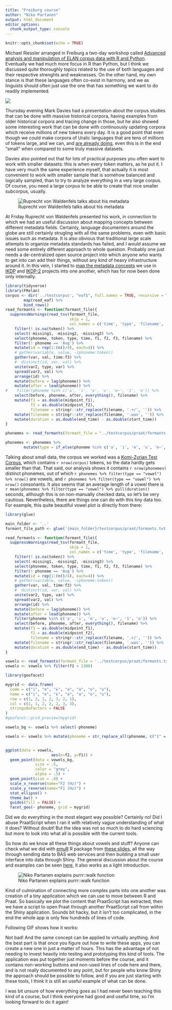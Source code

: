 ```yaml
---
title: "Freiburg course"
author: "Niko Partanen"
output: html_document
editor_options: 
  chunk_output_type: console
---
```


```r
knitr::opts_chunk$set(echo = TRUE)
```

Michael Riessler arranged in Freiburg a two-day workshop called [Advanced analysis and manipulation of ELAN corpus data with R and Python](https://github.com/langdoc/elan_lectures). Eventually we had much more focus in R than Python, but I think we discussed quite thoroughly topics related to the use of both languages and their respective strenghts and weaknesses. On the other hand, my own stance is that these languages often co-exist in harmony, and we as linguists should often just use the one that has something we want to do readily implemented.

![](https://imgur.com/V7m4vP4.png)

Thursday evening Mark Davies had a presentation about the corpus studies that can be done with massive historical corpora, having examples from older historical corpora and tracing change in those, but he also showed some interesting work that can be done with continuously updating corpora which receive millions of new tokens every day. It is a good point that even though we could make corpora of Uralic languages that are tens of millions of tokens large, and we can, and [are already doing](https://komicorpora.ru), even this is in the end "small" when compared to some truly massive datasets.

Davies also pointed out that for lots of practical purposes you often want to work with smaller datasets: this is when every token matters, as he put it. I have very much the same experience myself, that actually it is most convenient to work with smaller sample that is somehow balanced and logically sampled, than to try to analyze everything in a very large corpus. Of course, you need a large corpus to be able to create that nice smaller subcorpus, usually.

![Ruprecht von Waldenfels talks about his metadata](https://imgur.com/jh7GsEv.png)

At Friday Ruprecht von Waldenfels presented his work, in connection to which we had an useful discussion about mapping concepts between different metadata fields. Certainly, language documenters around the globe are still certainly strugling with all the same problems, even with basic issues such as metadata. It is also obvious that traditional large scale attempts to organize metadata standards has failed, and I would assume we need some entirely different approach to whole question. Probably one just needs a de-centralized open source project into which anyone who wants to get into can add their things, without any kind of heavy infrastructure around it. In this vein, I started to [map the metadata concepts](https://github.com/langdoc/metadata-concepts) we use in [IKDP](https://langdoc.github.io/IKDP) and [IKDP-2](https://langdoc.github.io/IKDP-2) projects into one another, which has for now been done only internally.

```r
library(tidyverse)
library(FRelan)
corpus <- dir('../testcorpus', "eaf$", full.names = TRUE, recursive = TRUE) %>%
        map(read_eaf) %>%
        bind_rows()
read_formants <- function(formant_file){
  suppressWarnings(read_tsv(formant_file,
                            skip = 1,
                            col_names = c('time', 'type', 'filename', 'token', 'phoneme', 'f1', 'f2', 'f3', 'missing1', 'missing2', 'missing3'))) %>%
    filter(! is.na(token)) %>%
    select(-missing1, -missing2, -missing3) %>%
    select(phoneme, token, type, time, f1, f2, f3, filename) %>%
    filter(! phoneme == 'Avg') %>%
    mutate(id = rep(1:(n()/4), each=4)) %>%
    # gather(variable, value, -(phoneme:token))
    gather(var, val, time:f3) %>%
    #  distinct(id, var, val) %>%
    unite(var2, type, var) %>%
    spread(var2, val) %>%
    arrange(id) %>%
    mutate(before = lag(phoneme)) %>%
    mutate(after = lead(phoneme)) %>%
#    filter(phoneme %in% c('a', 'i', 'e', 'u', 'e~', '1', 'o')) %>%
    select(before, phoneme, after, everything(), filename) %>%
    mutate(f1 = as.double(midpoint_f1),
           f2 = as.double(midpoint_f2),
           filename = stringr::str_replace(filename, '.+/', '')) %>%
    mutate(filename = stringr::str_replace(filename, '.wav', '')) %>%
    mutate(duration = as.double(end_time) - as.double(start_time))
}

phonemes <- read_formants(formant_file = "../testcorpus/praat/formants.txt")

phonemes <- phonemes %>% 
        mutate(type = if_else(phoneme %in% c('a', 'i', 'e', 'u', 'e~', '1', 'o'), "vowel", "consonant"))

```


Talking about small data, the corpus we worked was a [Komi-Zyrian Test Corpus](https://github.com/langdoc/testcorpus), which contains `r nrow(corpus)` tokens, so the data hardly gets smaller than that. That said, our analysis shows it contains `r nrow(phonemes)` distinct phonemes, out of which `r phonemes %>% filter(type == "vowel") %>% nrow()` are vowels, and `r phonemes %>% filter(type == "vowel") %>% nrow()` consonants. It also seems that an average length of a vowel there is `r mean(phonemes %>% filter(type == "vowel") %>% pull(duration))` seconds, although this is on non-manually checked data, so let's be very cautious. Nevertheless, there are things one can do with this tiny data too. For example, this quite beautiful vowel plot is directly from there:

```r
library(glue)

main_folder <- '..'
formant_file_path <- glue('{main_folder}/testcorpus/praat/formants.txt')

read_formants <- function(formant_file){
  suppressWarnings(read_tsv(formant_file,
                            skip = 1,
                            col_names = c('time', 'type', 'filename', 'token', 'phoneme', 'f1', 'f2', 'f3', 'missing1', 'missing2', 'missing3'))) %>%
    filter(! is.na(token)) %>%
    select(-missing1, -missing2, -missing3) %>%
    select(phoneme, token, type, time, f1, f2, f3, filename) %>%
    filter(! phoneme == 'Avg') %>%
    mutate(id = rep(1:(n()/4), each=4)) %>%
    # gather(variable, value, -(phoneme:token))
    gather(var, val, time:f3) %>%
    #  distinct(id, var, val) %>%
    unite(var2, type, var) %>%
    spread(var2, val) %>%
    arrange(id) %>%
    mutate(before = lag(phoneme)) %>%
    mutate(after = lead(phoneme)) %>%
    filter(phoneme %in% c('a', 'i', 'e', 'u', 'e~', '1', 'o')) %>%
    select(before, phoneme, after, everything(), filename) %>%
    mutate(f1 = as.double(midpoint_f1),
           f2 = as.double(midpoint_f2),
           filename = stringr::str_replace(filename, '.+/', '')) %>%
    mutate(filename = stringr::str_replace(filename, '.wav', '')) %>%
    mutate(duration = as.double(end_time) - as.double(start_time))
}

vowels <- read_formants(formant_file = '../testcorpus/praat/formants.txt')
vowels <- vowels %>% filter(f1 < 1300)

library(geofacet)

mygrid <- data.frame(
  code = c("i", "e", "ɨ", "ə", "a", "o", "u"),
  name = c("i", "e", "ɨ", "ə", "a", "o", "u"),
  row = c(1, 2, 1, 2, 3, 2, 1),
  col = c(1, 1, 2, 2, 2, 3, 3),
  stringsAsFactors = FALSE
)
#geofacet::grid_preview(mygrid)

vowels_bg <- vowels %>% select(-phoneme)

vowels <- vowels %>% mutate(phoneme = str_replace_all(phoneme, c("1" = "ɨ", "^e$" = "ə", "e~" = "e")))


ggplot(data = vowels,
                    aes(x=f2, y=f1)) +
  geom_point(data = vowels_bg, 
             size = .5, 
             color = "grey", 
             alpha = .5) +
  geom_point(size = .8) +
  scale_x_reverse(name="F2 (Hz)") + 
  scale_y_reverse(name="F1 (Hz)") +
  stat_ellipse() +
  theme_bw() +
  guides(fill = FALSE) +
  facet_geo(~ phoneme, grid = mygrid)

```

Did we do everything in the most elegant way possible? Certainly no! Did I abuse PraatScript when I ran it with relatively vague understanding of what it does? Without doubt! But the idea was not so much to do hard sciencing but more to look into what all is possible with the current tools.

So how do we know all these things about vowels and stuff? Anyone can check what we did with [emuR]() R package from [these slides](), all the way through sending data to BAS web services and then building a small user interface into data through Shiny. The general discussion about the course and examples can be seen [here](), it also works as a light introduction.

![Niko Partanen explains purrr::walk function](https://imgur.com/KiRLlT0.png)

Kind of culmination of connecting more complex parts into one another was creation of a tiny application which we can use to move between R and Praat. So basically we plot the content that PraatScript has extracted, then we have a script to open Praat through another PraatScript call from within the Shiny application. Sounds bit hacky, but it isn't too complicated, in the end the whole app is only few hundreds of lines of code.

Following GIF shows how it works:

Not bad! And the same concept can be applied to virtually anything. And the best part is that once you figure out how to write these apps, you can create a new one in just a matter of hours. This has the advantage of not needing to invest heavily into testing and prototyping this kind of tools. The application was put together just moments before the course, and it contains non-working buttons and non-used lines of code here and there, and is not really documented to any point, but for people who know Shiny the approach should be possible to follow, and if you are just starting with these tools, I think it is still an useful example of what can be done.

I was bit unsure of how everything goes as I had never been teaching this kind of a course, but I think everyone had good and useful time, so I'm looking forward to do it again!
